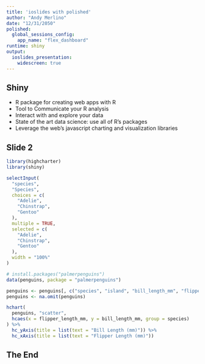 ```yaml
---
title: 'ioslides with polished'
author: "Andy Merlino"
date: "12/31/2050"
polished:
  global_sessions_config:
    app_name: "flex_dashboard"
runtime: shiny
output: 
  ioslides_presentation:
    widescreen: true
---
```


## Shiny

- R package for creating web apps with R
- Tool to Communicate your R analysis
- Interact with and explore your data
- State of the art data science: use all of R's packages
- Leverage the web's javascript charting and visualization libraries

## Slide 2

```r
library(highcharter)
library(shiny)

selectInput(
  "species",
  "Species",
  choices = c(
    "Adelie",
    "Chinstrap",
    "Gentoo"
  ),
  multiple = TRUE,
  selected = c(
    "Adelie",
    "Chinstrap",
    "Gentoo"
  ),
  width = "100%"
)

# install.packages("palmerpenguins")
data(penguins, package = "palmerpenguins")

penguins <- penguins[, c("species", "island", "bill_length_mm", "flipper_length_mm", "body_mass_g")]
penguins <- na.omit(penguins)

hchart(
  penguins, "scatter", 
  hcaes(x = flipper_length_mm, y = bill_length_mm, group = species)
) %>%
  hc_yAxis(title = list(text = "Bill Length (mm)")) %>%
  hc_xAxis(title = list(text = "Flipper Length (mm)")) 
```

## The End
